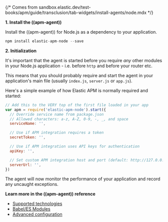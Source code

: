 {/* Comes from sandbox.elastic.dev/test-books/apm/guide/transclusion/tab-widgets/install-agents/node.mdx */}

**1. Install the ((apm-agent))**

Install the ((apm-agent)) for Node.js as a dependency to your application.

```js
npm install elastic-apm-node --save
```

**2. Initialization**

It's important that the agent is started before you require *any* other modules in your Node.js application - i.e. before `http` and before your router etc.

This means that you should probably require and start the agent in your application's main file (usually `index.js`, `server.js` or `app.js`).

Here's a simple example of how Elastic APM is normally required and started:

```js
// Add this to the VERY top of the first file loaded in your app
var apm = require('elastic-apm-node').start({
  // Override service name from package.json
  // Allowed characters: a-z, A-Z, 0-9, -, _, and space
  serviceName: '',

  // Use if APM integration requires a token
  secretToken: '',

  // Use if APM integration uses API keys for authentication
  apiKey: '',

  // Set custom APM integration host and port (default: http://127.0.0.1:8200)
  serverUrl: '',
})
```

The agent will now monitor the performance of your application and record any uncaught exceptions.

**Learn more in the ((apm-agent)) reference**

* [Supported technologies](((apm-node-ref))/supported-technologies.html)
* [Babel/ES Modules](((apm-node-ref))/advanced-setup.html)
* [Advanced configuration](((apm-node-ref))/configuring-the-agent.html)
